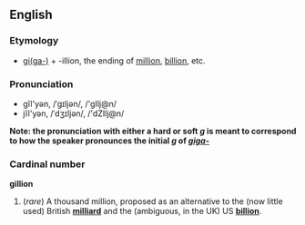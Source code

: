 ==English==
===Etymology===
*[[giga-|gi(ga-)]] + -illion, the ending of [[million]], [[billion]], etc.

===Pronunciation===
*gĭl'yən, /ˈɡɪljən/, /'gIlj@n/
*jĭl'yən, /ˈdʒɪljən/, /'dZIlj@n/<br>
'''Note: the pronunciation with either a hard or soft ''g'' is meant to correspond to how the speaker pronounces the initial ''g'' of ''[[giga-]]'''''

===Cardinal number===
'''gillion'''

#(''rare'') A thousand million, proposed as an alternative to the (now little used) British '''[[milliard]]''' and the (ambiguous, in the UK) US '''[[billion]]'''.